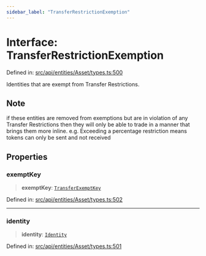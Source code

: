 ```yaml
---
sidebar_label: "TransferRestrictionExemption"
---
```


# Interface: TransferRestrictionExemption

Defined in: [src/api/entities/Asset/types.ts:500](https://github.com/PolymeshAssociation/polymesh-sdk/blob/bee6a2fe7a8ce5db42a6982e793782182cde2153/src/api/entities/Asset/types.ts#L500)

Identities that are exempt from Transfer Restrictions.

## Note

if these entities are removed from exemptions but are
in violation of any Transfer Restrictions then they will only
be able to trade in a manner that brings them more inline. e.g.
Exceeding a percentage restriction means tokens can only be sent
and not received

## Properties

### exemptKey

> **exemptKey**: [`TransferExemptKey`](TransferExemptKey.mdx)

Defined in: [src/api/entities/Asset/types.ts:502](https://github.com/PolymeshAssociation/polymesh-sdk/blob/bee6a2fe7a8ce5db42a6982e793782182cde2153/src/api/entities/Asset/types.ts#L502)

***

### identity

> **identity**: [`Identity`](../../../Identity/classes/Identity.mdx)

Defined in: [src/api/entities/Asset/types.ts:501](https://github.com/PolymeshAssociation/polymesh-sdk/blob/bee6a2fe7a8ce5db42a6982e793782182cde2153/src/api/entities/Asset/types.ts#L501)
